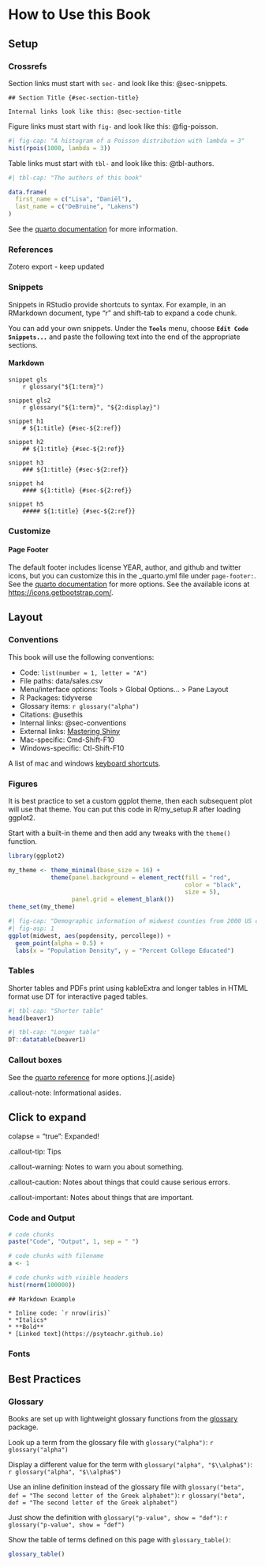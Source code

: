 # How to Use this Book {#sec-instructions}

## Setup {#sec-setup}


### Crossrefs {#sec-crossrefs}

Section links must start with `sec-` and look like this: @sec-snippets.

```verbatim
## Section Title {#sec-section-title}

Internal links look like this: @sec-section-title
```

Figure links must start with `fig-` and look like this: @fig-poisson. 

```r
#| fig-cap: "A histogram of a Poisson distribution with lambda = 3"
hist(rpois(1000, lambda = 3))
```

Table links must start with `tbl-` and look like this: @tbl-authors. 

```r
#| tbl-cap: "The authors of this book"

data.frame(
  first_name = c("Lisa", "Daniël"),
  last_name = c("DeBruine", "Lakens")
)
```


See the [quarto documentation](https://quarto.org/docs/books/book-crossrefs.html){target="_blank"} for more information.

### References {#sec-refs}

Zotero export - keep updated


### Snippets {#sec-snippets}

Snippets in RStudio provide shortcuts to syntax. For example, in an RMarkdown document, type "r" and shift-tab to expand a code chunk.

You can add your own snippets. Under the **`Tools`** menu, choose **`Edit Code Snippets...`** and paste the following text into the end of the appropriate sections.

#### Markdown

```
snippet gls
	r glossary("${1:term}")
	
snippet gls2
	r glossary("${1:term}", "${2:display}")
	
snippet h1
	# ${1:title} {#sec-${2:ref}}
	
snippet h2
	## ${1:title} {#sec-${2:ref}}
	
snippet h3
	### ${1:title} {#sec-${2:ref}}
	
snippet h4
	#### ${1:title} {#sec-${2:ref}}
	
snippet h5
	##### ${1:title} {#sec-${2:ref}}
```

### Customize

#### Page Footer

The default footer includes license YEAR, author, and github and twitter icons, but you can customize this in the _quarto.yml file under `page-footer:`. See  the [quarto documentation](https://quarto.org/docs/reference/projects/websites.html#footer) for more options. See the available icons at <https://icons.getbootstrap.com/>.


## Layout {#sec-layout}

### Conventions {#sec-conventions}

This book will use the following conventions:

* Code: `list(number = 1, letter = "A")`
* File paths: <path>data/sales.csv</path>
* Menu/interface options: <if>Tools > Global Options... > Pane Layout</if>
* R Packages: <pkg>tidyverse</pkg>
* Glossary items: `r glossary("alpha")`
* Citations: @usethis
* Internal links: @sec-conventions
* External links: [Mastering Shiny](https://mastering-shiny.org/){target="_blank"}
* Mac-specific: <mac>Cmd-Shift-F10</mac> 
* Windows-specific: <pc>Ctl-Shift-F10</pc>

A list of mac and windows [keyboard shortcuts](https://support.posit.co/hc/en-us/articles/200711853-Keyboard-Shortcuts-in-the-RStudio-IDE).


### Figures {#sec-figures}

It is best practice to set a custom ggplot theme, then each subsequent plot will use that theme. You can put this code in <path>R/my_setup.R</path> after loading <pkg>ggplot2</pkg>.

Start with a built-in theme and then add any tweaks with the `theme()` function.

```r
library(ggplot2)

my_theme <- theme_minimal(base_size = 16) + 
            theme(panel.background = element_rect(fill = "red", 
                                                  color = "black", 
                                                  size = 5),
                  panel.grid = element_blank())
theme_set(my_theme)
```


```r
#| fig-cap: "Demographic information of midwest counties from 2000 US census"
#| fig-asp: 1
ggplot(midwest, aes(popdensity, percollege)) +
  geom_point(alpha = 0.5) +
  labs(x = "Population Density", y = "Percent College Educated")
```

### Tables {#sec-tables}

Shorter tables and PDFs print using <pkg>kableExtra</pkg> and longer tables in HTML format use <pkg>DT</pkg> for interactive paged tables.

```r
#| tbl-cap: "Shorter table"
head(beaver1)
```

```r
#| tbl-cap: "Longer table"
DT::datatable(beaver1)
```

### Callout boxes {#sec-callout}

See the [quarto reference](https://quarto.org/docs/authoring/callouts.html) for more options.]{.aside}

::: {.callout-note}
.callout-note: Informational asides.
:::

::: {.callout-note collapse="true"}
## Click to expand
colapse = "true": Expanded!
:::

::: {.callout-tip}
.callout-tip: Tips
:::

::: {.callout-warning}
.callout-warning: Notes to warn you about something.
:::

::: {.callout-caution}
.callout-caution: Notes about things that could cause serious errors.
:::

::: {.callout-important}
.callout-important: Notes about things that are important.
:::


### Code and Output {#sec-code-output}

```r
# code chunks
paste("Code", "Output", 1, sep = " ")
```

```r
# code chunks with filename
a <- 1
```

```r
# code chunks with visible headers
hist(rnorm(100000))
```

```verbatim
## Markdown Example

* Inline code: `r nrow(iris)`
* *Italics*
* **Bold**
* [Linked text](https://psyteachr.github.io)
```



### Fonts {#sec-fonts}




## Best Practices {#sec-best-practices}

### Glossary {#sec-glossary}

Books are set up with lightweight glossary functions from the [glossary](https://debruine.github.io/glossary/) package. 

Look up a term from the glossary file with `glossary("alpha")`: `r glossary("alpha")`

Display a different value for the term with `glossary("alpha", "$\\alpha$")`: `r glossary("alpha", "$\\alpha$")`

Use an inline definition instead of the glossary file with `glossary("beta", def = "The second letter of the Greek alphabet")`: `r glossary("beta", def = "The second letter of the Greek alphabet")`

Just show the definition with `glossary("p-value", show = "def")`: `r glossary("p-value", show = "def")`

Show the table of terms defined on this page with `glossary_table()`:

```r
glossary_table()
```

